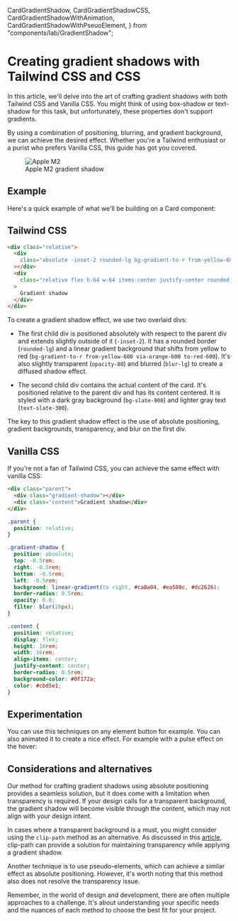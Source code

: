   CardGradientShadow,
  CardGradientShadowCSS,
  CardGradientShadowWithAnimation,
  CardGradientShadowWithPseuoElement,
} from "components/lab/GradientShadow";

<LayoutBlog >

# Creating gradient shadows with Tailwind CSS and CSS

In this article, we'll delve into the art of crafting gradient shadows with both Tailwind CSS and Vanilla CSS. You might think of using box-shadow or text-shadow for this task, but unfortunately, these properties don't support gradients.

By using a combination of positioning, blurring, and gradient background, we can achieve the desired effect. Whether you're a Tailwind enthusiast or a purist who prefers Vanilla CSS, this guide has got you covered.

<figure>
  <img src="/blog/apple-m2-shadow-gradient.jpg" alt="Apple M2" />
  <figcaption>Apple M2 gradient shadow</figcaption>
</figure>

## Example

Here's a quick example of what we'll be building on a Card component:

<ComponentPlayground className="border-neutral-800 bg-neutral-900">
  <CardGradientShadow />
</ComponentPlayground>

## Tailwind CSS

```html
<div class="relative">
  <div
    class="absolute -inset-2 rounded-lg bg-gradient-to-r from-yellow-600 via-orange-600 to-red-600 opacity-75 blur"
  ></div>
  <div
    class="relative flex h-64 w-64 items-center justify-center rounded-lg bg-slate-900 text-slate-300"
  >
    Gradient shadow
  </div>
</div>
```

To create a gradient shadow effect, we use two overlaid divs:

- The first child div is positioned absolutely with respect to the parent div and extends slightly outside of it (`-inset-2`). It has a rounded border (`rounded-lg`) and a linear gradient background that shifts from yellow to red (`bg-gradient-to-r from-yellow-600 via-orange-600 to-red-600`). It's also slightly transparent (`opacity-80`) and blurred (`blur-lg`) to create a diffused shadow effect.

- The second child div contains the actual content of the card. It's positioned relative to the parent div and has its content centered. It is styled with a dark gray background (`bg-slate-900`) and lighter gray text (`text-slate-300`).

The key to this gradient shadow effect is the use of absolute positioning, gradient backgrounds, transparency, and blur on the first div.

## Vanilla CSS

If you're not a fan of Tailwind CSS, you can achieve the same effect with vanilla CSS:

```html
<div class="parent">
  <div class="gradient-shadow"></div>
  <div class="content">Gradient shadow</div>
</div>
```

```css
.parent {
  position: relative;
}

.gradient-shadow {
  position: absolute;
  top: -0.5rem;
  right: -0.5rem;
  bottom: -0.5rem;
  left: -0.5rem;
  background: linear-gradient(to right, #ca8a04, #ea580c, #dc2626);
  border-radius: 0.5rem;
  opacity: 0.8;
  filter: blur(20px);
}

.content {
  position: relative;
  display: flex;
  height: 16rem;
  width: 16rem;
  align-items: center;
  justify-content: center;
  border-radius: 0.5rem;
  background-color: #0f172a;
  color: #cbd5e1;
}
```

## Experimentation

You can use this techniques on any element button for example.
You can also animated it to create a nice effect.
For example with a pulse effect on the hover:

<ComponentPlayground className="border-neutral-800 bg-neutral-900">
  <CardGradientShadowWithAnimation />
</ComponentPlayground>

## Considerations and alternatives

Our method for crafting gradient shadows using absolute positioning provides a seamless solution, but it does come with a limitation when transparency is required. If your design calls for a transparent background, the gradient shadow will become visible through the content, which may not align with your design intent.

In cases where a transparent background is a must, you might consider using the `clip-path` method as an alternative. As discussed in this [article](https://css-tricks.com/different-ways-to-get-css-gradient-shadows/#transparent-solution), clip-path can provide a solution for maintaining transparency while applying a gradient shadow.

Another technique is to use pseudo-elements, which can achieve a similar effect as absolute positioning. However, it's worth noting that this method also does not resolve the transparency issue.

Remember, in the world of design and development, there are often multiple approaches to a challenge. It's about understanding your specific needs and the nuances of each method to choose the best fit for your project.

</LayoutBlog>

